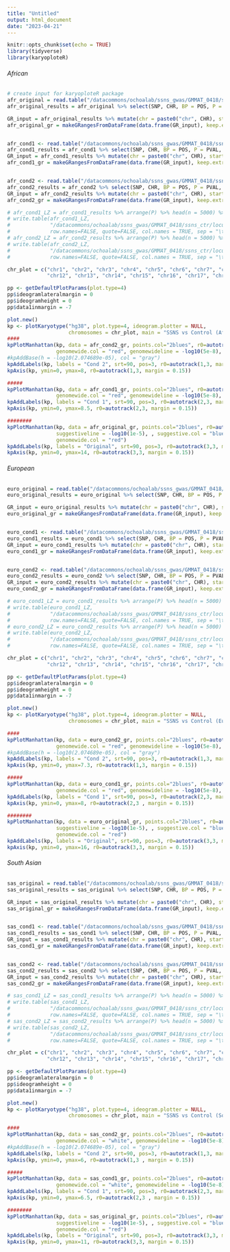 ```yaml
---
title: "Untitled"
output: html_document
date: "2023-04-21"
---
```


```r
knitr::opts_chunk$set(echo = TRUE)
library(tidyverse)
library(karyoploteR)
```

###### African
```r
# create input for karyoploteR package
afr_original = read.table("/datacommons/ochoalab/ssns_gwas/GMMAT_0418/ssns_ctr/afr/glmm.score.bed.ancestry_ssns_ctr_afr_mac20_PC_nohwe.txt", sep = "\t", stringsAsFactors=FALSE, quote = "", header = TRUE)
afr_original_results = afr_original %>% select(SNP, CHR, BP = POS, P = PVAL, A1, A2) %>% drop_na(P)

GR_input = afr_original_results %>% mutate(chr = paste0("chr", CHR), start = BP, end = BP) %>% select(chr, start, end, A1, A2, P)
afr_original_gr = makeGRangesFromDataFrame(data.frame(GR_input), keep.extra.columns = TRUE)


afr_cond1 <- read.table("/datacommons/ochoalab/ssns_gwas/GMMAT_0418/ssns_ctr/conditional/afr/glmm.score.bed.ancestry_black_ssns_ctr_mac20_PC_chr6.txt", sep = "\t", stringsAsFactors=FALSE, quote = "", header = TRUE)
afr_cond1_results = afr_cond1 %>% select(SNP, CHR, BP = POS, P = PVAL, A1, A2) %>% drop_na(P)
GR_input = afr_cond1_results %>% mutate(chr = paste0("chr", CHR), start = BP, end = BP) %>% select(chr, start, end, A1, A2, P)
afr_cond1_gr = makeGRangesFromDataFrame(data.frame(GR_input), keep.extra.columns = TRUE)


afr_cond2 <- read.table("/datacommons/ochoalab/ssns_gwas/GMMAT_0418/ssns_ctr/conditional/conditional2/afr/glmm.score.bed.ancestry_black_ssns_ctr_mac20_PC_chr6_2.txt", sep = "\t", stringsAsFactors=FALSE, quote = "", header = TRUE)
afr_cond2_results = afr_cond2 %>% select(SNP, CHR, BP = POS, P = PVAL, A1, A2) %>% drop_na(P)
GR_input = afr_cond2_results %>% mutate(chr = paste0("chr", CHR), start = BP, end = BP) %>% select(chr, start, end, A1, A2, P)
afr_cond2_gr = makeGRangesFromDataFrame(data.frame(GR_input), keep.extra.columns = TRUE)

# afr_cond1_LZ = afr_cond1_results %>% arrange(P) %>% head(n = 5000) %>% arrange(CHR, BP)
# write.table(afr_cond1_LZ, 
#             "/datacommons/ochoalab/ssns_gwas/GMMAT_0418/ssns_ctr/locuszoom/ssns_afr_cond1_top5000snps.txt", 
#             row.names=FALSE, quote=FALSE, col.names = TRUE, sep = "\t")
# afr_cond2_LZ = afr_cond2_results %>% arrange(P) %>% head(n = 5000) %>% arrange(CHR, BP)
# write.table(afr_cond2_LZ, 
#             "/datacommons/ochoalab/ssns_gwas/GMMAT_0418/ssns_ctr/locuszoom/ssns_afr_cond2_top5000snps.txt", 
#             row.names=FALSE, quote=FALSE, col.names = TRUE, sep = "\t")
```


```r
chr_plot = c("chr1", "chr2", "chr3", "chr4", "chr5", "chr6", "chr7", "chr8", "chr9", "chr10", "chr11", 
             "chr12", "chr13", "chr14", "chr15", "chr16", "chr17", "chr18", "chr19", "chr20", "chr21", "chr22")

pp <- getDefaultPlotParams(plot.type=4)
pp$ideogramlateralmargin = 0 
pp$ideogramheight = 0
pp$data1inmargin = -7

plot.new()
kp <- plotKaryotype("hg38", plot.type=4, ideogram.plotter = NULL, 
                    chromosomes = chr_plot, main = "SSNS vs Control (African Ancestry)", cex=1.5, plot.params = pp)
####
kpPlotManhattan(kp, data = afr_cond2_gr, points.col="2blues", r0=autotrack(1,3, margin = 0.15),
                genomewide.col = "red", genomewideline = -log10(5e-8), suggestive.col = "blue", suggestiveline = -log10(1e-5))
#kpAddBase(h = -log10(2.074689e-05), col = "gray")
kpAddLabels(kp, labels = "Cond 2", srt=90, pos=3, r0=autotrack(1,3, margin = 0.15), cex=1.5, label.margin = 0.035)
kpAxis(kp, ymin=0, ymax=8, r0=autotrack(1,3, margin = 0.15))

#####
kpPlotManhattan(kp, data = afr_cond1_gr, points.col="2blues", r0=autotrack(2,3, margin = 0.15),
                genomewide.col = "red", genomewideline = -log10(5e-8), suggestive.col = "blue", suggestiveline = -log10(1e-5))
kpAddLabels(kp, labels = "Cond 1", srt=90, pos=3, r0=autotrack(2,3, margin = 0.15), cex=1.5, label.margin = 0.035)
kpAxis(kp, ymin=0, ymax=8.5, r0=autotrack(2,3, margin = 0.15))

########
kpPlotManhattan(kp, data = afr_original_gr, points.col="2blues", r0=autotrack(3,3, margin = 0.15), genomewideline = -log10(5e-8),
                suggestiveline = -log10(1e-5), , suggestive.col = "blue",
                genomewide.col = "red")
kpAddLabels(kp, labels = "Original", srt=90, pos=3, r0=autotrack(3,3, margin = 0.15), cex=1.5, label.margin = 0.035)
kpAxis(kp, ymin=0, ymax=14, r0=autotrack(3,3, margin = 0.15))

```

###### European
```r
euro_original = read.table("/datacommons/ochoalab/ssns_gwas/GMMAT_0418/ssns_ctr/euro/glmm.score.bed.ancestry_ssns_ctr_euro_PC_mac20_nohwe.txt", sep = "\t", stringsAsFactors=FALSE, quote = "", header = TRUE)
euro_original_results = euro_original %>% select(SNP, CHR, BP = POS, P = PVAL, A1, A2) %>% drop_na(P)

GR_input = euro_original_results %>% mutate(chr = paste0("chr", CHR), start = BP, end = BP) %>% select(chr, start, end, A1, A2, P)
euro_original_gr = makeGRangesFromDataFrame(data.frame(GR_input), keep.extra.columns = TRUE)


euro_cond1 <- read.table("/datacommons/ochoalab/ssns_gwas/GMMAT_0418/ssns_ctr/conditional/euro/glmm.score.bed.ancestry_white_ssns_ctr_20_PC_chr6.txt", sep = "\t", stringsAsFactors=FALSE, quote = "", header = TRUE)
euro_cond1_results = euro_cond1 %>% select(SNP, CHR, BP = POS, P = PVAL, A1, A2) %>% drop_na(P)
GR_input = euro_cond1_results %>% mutate(chr = paste0("chr", CHR), start = BP, end = BP) %>% select(chr, start, end, A1, A2, P)
euro_cond1_gr = makeGRangesFromDataFrame(data.frame(GR_input), keep.extra.columns = TRUE)


euro_cond2 <- read.table("/datacommons/ochoalab/ssns_gwas/GMMAT_0418/ssns_ctr/conditional/conditional2/euro/glmm.score.bed.ancestry_white_ssns_ctr_20_PC_chr6_2.txt", sep = "\t", stringsAsFactors=FALSE, quote = "", header = TRUE)
euro_cond2_results = euro_cond2 %>% select(SNP, CHR, BP = POS, P = PVAL, A1, A2) %>% drop_na(P)
GR_input = euro_cond2_results %>% mutate(chr = paste0("chr", CHR), start = BP, end = BP) %>% select(chr, start, end, A1, A2, P)
euro_cond2_gr = makeGRangesFromDataFrame(data.frame(GR_input), keep.extra.columns = TRUE)

# euro_cond1_LZ = euro_cond1_results %>% arrange(P) %>% head(n = 5000) %>% arrange(CHR, BP)
# write.table(euro_cond1_LZ,
#             "/datacommons/ochoalab/ssns_gwas/GMMAT_0418/ssns_ctr/locuszoom/ssns_euro_cond1_top5000snps.txt",
#             row.names=FALSE, quote=FALSE, col.names = TRUE, sep = "\t")
# euro_cond2_LZ = euro_cond2_results %>% arrange(P) %>% head(n = 5000) %>% arrange(CHR, BP)
# write.table(euro_cond2_LZ,
#             "/datacommons/ochoalab/ssns_gwas/GMMAT_0418/ssns_ctr/locuszoom/ssns_euro_cond2_top5000snps.txt",
#             row.names=FALSE, quote=FALSE, col.names = TRUE, sep = "\t")
```


```r
chr_plot = c("chr1", "chr2", "chr3", "chr4", "chr5", "chr6", "chr7", "chr8", "chr9", "chr10", "chr11", 
             "chr12", "chr13", "chr14", "chr15", "chr16", "chr17", "chr18", "chr19", "chr20", "chr21", "chr22")

pp <- getDefaultPlotParams(plot.type=4)
pp$ideogramlateralmargin = 0 
pp$ideogramheight = 0
pp$data1inmargin = -7

plot.new()
kp <- plotKaryotype("hg38", plot.type=4, ideogram.plotter = NULL, 
                    chromosomes = chr_plot, main = "SSNS vs Control (European Ancestry)", cex=1.5, plot.params = pp)

####
kpPlotManhattan(kp, data = euro_cond2_gr, points.col="2blues", r0=autotrack(1,3, margin = 0.15),
                genomewide.col = "red", genomewideline = -log10(5e-8), suggestive.col = "blue", suggestiveline = -log10(1e-5))
#kpAddBase(h = -log10(2.074689e-05), col = "gray")
kpAddLabels(kp, labels = "Cond 2", srt=90, pos=3, r0=autotrack(1,3, margin = 0.15), cex=1.5, label.margin = 0.035)
kpAxis(kp, ymin=0, ymax=7.3, r0=autotrack(1,3, margin = 0.15))

#####
kpPlotManhattan(kp, data = euro_cond1_gr, points.col="2blues", r0=autotrack(2,3, margin = 0.15),
                genomewide.col = "red", genomewideline = -log10(5e-8), suggestive.col = "blue", suggestiveline = -log10(1e-5))
kpAddLabels(kp, labels = "Cond 1", srt=90, pos=3, r0=autotrack(2,3, margin = 0.15), cex=1.5, label.margin = 0.035)
kpAxis(kp, ymin=0, ymax=8, r0=autotrack(2,3 , margin = 0.15))

########
kpPlotManhattan(kp, data = euro_original_gr, points.col="2blues", r0=autotrack(3,3, margin = 0.15), genomewideline = -log10(5e-8),
                suggestiveline = -log10(1e-5), , suggestive.col = "blue",
                genomewide.col = "red")
kpAddLabels(kp, labels = "Original", srt=90, pos=3, r0=autotrack(3,3, margin = 0.15), cex=1.5, label.margin = 0.035)
kpAxis(kp, ymin=0, ymax=16, r0=autotrack(3,3, margin = 0.15))

```

###### South Asian
```r
sas_original = read.table("/datacommons/ochoalab/ssns_gwas/GMMAT_0418/ssns_ctr/sas/glmm.score.bed.ancestry_ssns_ctr_sas_mac20_PC_nohwe.txt", sep = "\t", stringsAsFactors=FALSE, quote = "", header = TRUE)
sas_original_results = sas_original %>% select(SNP, CHR, BP = POS, P = PVAL, A1, A2) %>% drop_na(P)

GR_input = sas_original_results %>% mutate(chr = paste0("chr", CHR), start = BP, end = BP) %>% select(chr, start, end, A1, A2, P)
sas_original_gr = makeGRangesFromDataFrame(data.frame(GR_input), keep.extra.columns = TRUE)


sas_cond1 <- read.table("/datacommons/ochoalab/ssns_gwas/GMMAT_0418/ssns_ctr/conditional/sas/glmm.score.bed.ancestry_sa_ssns_ctr_20_PC_chr6.txt", sep = "\t", stringsAsFactors=FALSE, quote = "", header = TRUE)
sas_cond1_results = sas_cond1 %>% select(SNP, CHR, BP = POS, P = PVAL, A1, A2) %>% drop_na(P)
GR_input = sas_cond1_results %>% mutate(chr = paste0("chr", CHR), start = BP, end = BP) %>% select(chr, start, end, A1, A2, P)
sas_cond1_gr = makeGRangesFromDataFrame(data.frame(GR_input), keep.extra.columns = TRUE)


sas_cond2 <- read.table("/datacommons/ochoalab/ssns_gwas/GMMAT_0418/ssns_ctr/conditional/conditional2/sas/glmm.score.bed.ancestry_sa_ssns_ctr_20_PC_chr6_2.txt", sep = "\t", stringsAsFactors=FALSE, quote = "", header = TRUE)
sas_cond2_results = sas_cond2 %>% select(SNP, CHR, BP = POS, P = PVAL, A1, A2) %>% drop_na(P)
GR_input = sas_cond2_results %>% mutate(chr = paste0("chr", CHR), start = BP, end = BP) %>% select(chr, start, end, A1, A2, P)
sas_cond2_gr = makeGRangesFromDataFrame(data.frame(GR_input), keep.extra.columns = TRUE)

# sas_cond1_LZ = sas_cond1_results %>% arrange(P) %>% head(n = 5000) %>% arrange(CHR, BP)
# write.table(sas_cond1_LZ,
#             "/datacommons/ochoalab/ssns_gwas/GMMAT_0418/ssns_ctr/locuszoom/ssns_sas_cond1_top5000snps.txt",
#             row.names=FALSE, quote=FALSE, col.names = TRUE, sep = "\t")
# sas_cond2_LZ = sas_cond2_results %>% arrange(P) %>% head(n = 5000) %>% arrange(CHR, BP)
# write.table(sas_cond2_LZ,
#             "/datacommons/ochoalab/ssns_gwas/GMMAT_0418/ssns_ctr/locuszoom/ssns_sas_cond2_top5000snps.txt",
#             row.names=FALSE, quote=FALSE, col.names = TRUE, sep = "\t")
```


```r
chr_plot = c("chr1", "chr2", "chr3", "chr4", "chr5", "chr6", "chr7", "chr8", "chr9", "chr10", "chr11", 
             "chr12", "chr13", "chr14", "chr15", "chr16", "chr17", "chr18", "chr19", "chr20", "chr21", "chr22")

pp <- getDefaultPlotParams(plot.type=4)
pp$ideogramlateralmargin = 0 
pp$ideogramheight = 0
pp$data1inmargin = -7

plot.new()
kp <- plotKaryotype("hg38", plot.type=4, ideogram.plotter = NULL, 
                    chromosomes = chr_plot, main = "SSNS vs Control (South Asian Ancestry)", cex=1.5, plot.params = pp)

####
kpPlotManhattan(kp, data = sas_cond2_gr, points.col="2blues", r0=autotrack(1,3, margin = 0.15),
                genomewide.col = "white", genomewideline = -log10(5e-8), suggestive.col = "blue", suggestiveline = -log10(1e-5))
#kpAddBase(h = -log10(2.074689e-05), col = "gray")
kpAddLabels(kp, labels = "Cond 2", srt=90, pos=3, r0=autotrack(1,3, margin = 0.15), cex=1.5, label.margin = 0.035)
kpAxis(kp, ymin=0, ymax=6, r0=autotrack(1,3 , margin = 0.15))

#####
kpPlotManhattan(kp, data = sas_cond1_gr, points.col="2blues", r0=autotrack(2,3, margin = 0.15),
                genomewide.col = "white", genomewideline = -log10(5e-8), suggestive.col = "blue", suggestiveline = -log10(1e-5))
kpAddLabels(kp, labels = "Cond 1", srt=90, pos=3, r0=autotrack(2,3, margin = 0.15), cex=1.5, label.margin = 0.035)
kpAxis(kp, ymin=0, ymax=6.5, r0=autotrack(2,3 , margin = 0.15))

########
kpPlotManhattan(kp, data = sas_original_gr, points.col="2blues", r0=autotrack(3,3, margin = 0.15), genomewideline = -log10(5e-8),
                suggestiveline = -log10(1e-5), , suggestive.col = "blue",
                genomewide.col = "red")
kpAddLabels(kp, labels = "Original", srt=90, pos=3, r0=autotrack(3,3, margin = 0.15), cex=1.5, label.margin = 0.035)
kpAxis(kp, ymin=0, ymax=11, r0=autotrack(3,3, margin = 0.15))

```



